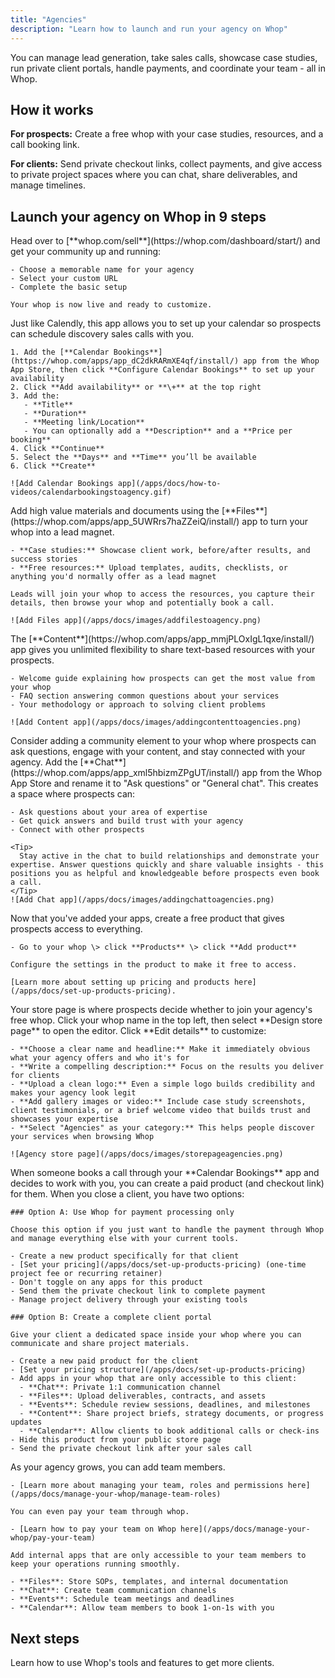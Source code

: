 ```yaml
---
title: "Agencies"
description: "Learn how to launch and run your agency on Whop"
---
```


You can manage lead generation, take sales calls, showcase case studies, run private client portals, handle payments, and coordinate your team - all in Whop.

## How it works

**For prospects:** Create a free whop with your case studies, resources, and a call booking link.

**For clients:** Send private checkout links, collect payments, and give access to private project spaces where you can chat, share deliverables, and manage timelines.

## Launch your agency on Whop in 9 steps

<Steps>
  <Step title="Create your whop" titleSize="h3">
    Head over to [**whop.com/sell**](https://whop.com/dashboard/start/) and get your community up and running:

    - Choose a memorable name for your agency
    - Select your custom URL
    - Complete the basic setup

    Your whop is now live and ready to customize.
  </Step>
  <Step title="Add the Calendar Bookings app" titleSize="h3">
    Just like Calendly, this app allows you to set up your calendar so prospects can schedule discovery sales calls with you.

    1. Add the [**Calendar Bookings**](https://whop.com/apps/app_dC2dkRARmXE4qf/install/) app from the Whop App Store, then click **Configure Calendar Bookings** to set up your availability
    2. Click **Add availability** or **\+** at the top right
    3. Add the: 
       - **Title** 
       - **Duration** 
       - **Meeting link/Location**
       - You can optionally add a **Description** and a **Price per booking**
    4. Click **Continue**
    5. Select the **Days** and **Time** you’ll be available
    6. Click **Create**

    ![Add Calendar Bookings app](/apps/docs/how-to-videos/calendarbookingstoagency.gif)
  </Step>
  <Step title="Add the Files app" titleSize="h3">
    Add high value materials and documents using the [**Files**](https://whop.com/apps/app_5UWRrs7haZZeiQ/install/) app to turn your whop into a lead magnet.

    - **Case studies:** Showcase client work, before/after results, and success stories
    - **Free resources:** Upload templates, audits, checklists, or anything you'd normally offer as a lead magnet

    Leads will join your whop to access the resources, you capture their details, then browse your whop and potentially book a call.

    ![Add Files app](/apps/docs/images/addfilestoagency.png)
  </Step>
  <Step title="Add the Content app" titleSize="h3">
    The [**Content**](https://whop.com/apps/app_mmjPLOxIgL1qxe/install/) app gives you unlimited flexibility to share text-based resources with your prospects.

    - Welcome guide explaining how prospects can get the most value from your whop
    - FAQ section answering common questions about your services
    - Your methodology or approach to solving client problems

    ![Add Content app](/apps/docs/images/addingcontenttoagencies.png)
  </Step>
  <Step title="Add the Chat app (optional)" titleSize="h3">
    Consider adding a community element to your whop where prospects can ask questions, engage with your content, and stay connected with your agency. Add the [**Chat**](https://whop.com/apps/app_xml5hbizmZPgUT/install/) app from the Whop App Store and rename it to "Ask questions" or "General chat". This creates a space where prospects can:

    - Ask questions about your area of expertise
    - Get quick answers and build trust with your agency
    - Connect with other prospects

    <Tip>
      Stay active in the chat to build relationships and demonstrate your expertise. Answer questions quickly and share valuable insights - this positions you as helpful and knowledgeable before prospects even book a call.
    </Tip>
    ![Add Chat app](/apps/docs/images/addingchattoagencies.png)
  </Step>
  <Step title="Set up a free pricing model" titleSize="h3">
    Now that you've added your apps, create a free product that gives prospects access to everything.

    - Go to your whop \> click **Products** \> click **Add product**

    Configure the settings in the product to make it free to access.

    [Learn more about setting up pricing and products here](/apps/docs/set-up-products-pricing).
  </Step>
  <Step title="Design your store page" titleSize="h3">
    Your store page is where prospects decide whether to join your agency's free whop. Click your whop name in the top left, then select **Design store page** to open the editor. Click **Edit details** to customize:

    - **Choose a clear name and headline:** Make it immediately obvious what your agency offers and who it's for
    - **Write a compelling description:** Focus on the results you deliver for clients
    - **Upload a clean logo:** Even a simple logo builds credibility and makes your agency look legit
    - **Add gallery images or video:** Include case study screenshots, client testimonials, or a brief welcome video that builds trust and showcases your expertise
    - **Select "Agencies" as your category:** This helps people discover your services when browsing Whop

    ![Agency store page](/apps/docs/images/storepageagencies.png)
  </Step>
  <Step title="Convert leads into paying clients" titleSize="h3">
    When someone books a call through your **Calendar Bookings** app and decides to work with you, you can create a paid product (and checkout link) for them. When you close a client, you have two options:

    ### Option A: Use Whop for payment processing only

    Choose this option if you just want to handle the payment through Whop and manage everything else with your current tools.

    - Create a new product specifically for that client
    - [Set your pricing](/apps/docs/set-up-products-pricing) (one-time project fee or recurring retainer)
    - Don't toggle on any apps for this product
    - Send them the private checkout link to complete payment
    - Manage project delivery through your existing tools

    ### Option B: Create a complete client portal

    Give your client a dedicated space inside your whop where you can communicate and share project materials.

    - Create a new paid product for the client
    - [Set your pricing structure](/apps/docs/set-up-products-pricing)
    - Add apps in your whop that are only accessible to this client:
      - **Chat**: Private 1:1 communication channel
      - **Files**: Upload deliverables, contracts, and assets
      - **Events**: Schedule review sessions, deadlines, and milestones
      - **Content**: Share project briefs, strategy documents, or progress updates
      - **Calendar**: Allow clients to book additional calls or check-ins
    - Hide this product from your public store page
    - Send the private checkout link after your sales call
  </Step>
  <Step title="Manage your team" titleSize="h3">
    As your agency grows, you can add team members.

    - [Learn more about managing your team, roles and permissions here](/apps/docs/manage-your-whop/manage-team-roles)

    You can even pay your team through whop.

    - [Learn how to pay your team on Whop here](/apps/docs/manage-your-whop/pay-your-team)

    Add internal apps that are only accessible to your team members to keep your operations running smoothly.

    - **Files**: Store SOPs, templates, and internal documentation
    - **Chat**: Create team communication channels
    - **Events**: Schedule team meetings and deadlines
    - **Calendar**: Allow team members to book 1-on-1s with you
  </Step>
</Steps>

## Next steps

<Card title="Grow your agency on Whop" icon="chart-line" href="/manage-your-whop">
  Learn how to use Whop's tools and features to get more clients.
</Card>